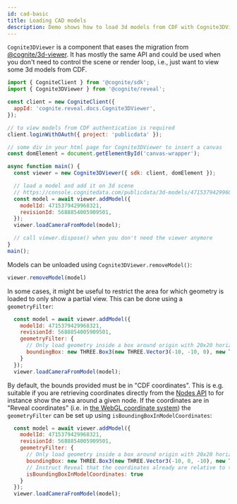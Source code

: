 ```yaml
---
id: cad-basic
title: Loading CAD models
description: Demo shows how to load 3d models from CDF with Cognite3DViewer.
---
```


`Cognite3DViewer` is a component that eases the migration from [@cognite/3d-viewer](https://www.npmjs.com/package/@cognite/3d-viewer).
It has mostly the same API and could be used when you don't need to control the scene or render loop,
i.e., just want to view some 3d models from CDF.


<DemoWrapper name="Cognite3DViewerDemo" />

```jsx
import { CogniteClient } from '@cognite/sdk';
import { Cognite3DViewer } from '@cognite/reveal';

const client = new CogniteClient({
  appId: 'cognite.reveal.docs.Cognite3DViewer',
});

// to view models from CDF authentication is required
client.loginWithOAuth({ project: 'publicdata' });

// some div in your html page for Cognite3DViewer to insert a canvas
const domElement = document.getElementById('canvas-wrapper');

async function main() {
  const viewer = new Cognite3DViewer({ sdk: client, domElement });

  // load a model and add it on 3d scene
  // https://console.cognitedata.com/publicdata/3d-models/4715379429968321/revisions/5688854005909501
  const model = await viewer.addModel({
    modelId: 4715379429968321,
    revisionId: 5688854005909501,
  });
  viewer.loadCameraFromModel(model);

  // call viewer.dispose() when you don't need the viewer anymore
}
main();
```

Models can be unloaded using `Cognite3DViewer.removeModel()`:

```js runnable
viewer.removeModel(model)
```

In some cases, it might be useful to restrict the area for which geometry is loaded to only show a partial
view. This can be done using a `geometryFilter`:

```js
  const model = await viewer.addModel({
    modelId: 4715379429968321,
    revisionId: 5688854005909501,
    geometryFilter: {
      // Only load geometry inside a box around origin with 20x20 horizontal extent and 5 vertical extent.
      boundingBox: new THREE.Box3(new THREE.Vector3(-10, -10, 0), new THREE.Vector3(10, 10, 5))
    }
  });
  viewer.loadCameraFromModel(model);
```

By default, the bounds provided must be in "CDF coordinates". This is e.g. suitable if you are retrieving coordinates
directly from the [Nodes API](https://docs.cognite.com/api/v1/#operation/get3DNodes) to for instance show the area
around a given node. If the coordinates are in "Reveal coordinates" (i.e. in
[the WebGL coordinate system](https://www.tutorialspoint.com/webgl/webgl_basics.htm)) the `geometryFilter` can be
set up using `isBoundingBoxInModelCoordinates`:

```js
  const model = await viewer.addModel({
    modelId: 4715379429968321,
    revisionId: 5688854005909501,
    geometryFilter: {
      // Only load geometry inside a box around origin with 20x20 horizontal extent and 5 vertical extent.
      boundingBox: new THREE.Box3(new THREE.Vector3(-10, 0, -10), new THREE.Vector3(10, 5, 10)),
      // Instruct Reveal that the coordinates already are relative to the coordinates of the model
      isBoundingBoxInModelCoordinates: true
    }
  });
  viewer.loadCameraFromModel(model);
```
